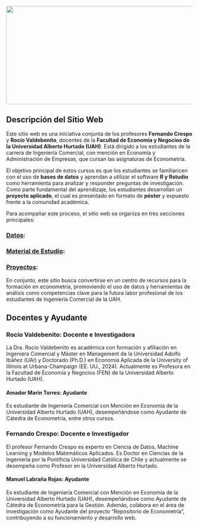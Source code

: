 ![](img/inicio.png){fig-align="left" width="20cm" height="7cm"}

## Descripción del Sitio Web

Este sitio web es una iniciativa conjunta de los profesores **Fernando Crespo** y **Rocío Valdebenito**, docentes de la **Facultad de Economía y Negocios de la Universidad Alberto Hurtado (UAH)**. Está dirigido a los estudiantes de la carrera de Ingeniería Comercial, con mención en Economía y Administración de Empresas, que cursan las asignaturas de Econometría.

El objetivo principal de estos cursos es que los estudiantes se familiaricen con el uso de **bases de datos** y aprendan a utilizar el software **R y Rstudio** como herramienta para analizar y responder preguntas de investigación. Como parte fundamental del aprendizaje, los estudiantes desarrollan un **proyecto aplicado**, el cual es presentado en formato de **póster** y expuesto frente a la comunidad académica.

Para acompañar este proceso, el sitio web se organiza en tres secciones principales:

### [**Datos**](datos.qmd):

### [**Material de Estudio**](codigos.qmd):

### [**Proyectos**](proyectos.qmd):

En conjunto, este sitio busca convertirse en un centro de recursos para la formación en econometría, promoviendo el uso de datos y herramientas de análisis como competencias clave para la futura labor profesional de los estudiantes de Ingeniería Comercial de la UAH.

## Docentes y Ayudante

### Rocío Valdebenito: Docente e Investigadora

La Dra. Rocío Valdebenito es académica con formación y afiliación en Ingeniera Comercial y Máster en Management de la Universidad Adolfo Ibáñez (UAI) y Doctorado (Ph.D.) en Economía Aplicada de la University of Illinois at Urbana-Champaign (EE. UU., 2024). Actualmente es Profesora en la Facultad de Economía y Negocios (FEN) de la Universidad Alberto Hurtado (UAH).

#### Amador Marín Torres: Ayudante

Es estudiante de Ingeniería Comercial con Mención en Economía de la Universidad Alberto Hurtado (UAH), desempeñándose como Ayudante de Cátedra de Econometría, entre otros cursos.

### Fernando Crespo: Docente e Investigador

El profesor Fernando Crespo es experto en Ciencia de Datos, Machine Learning y Modelos Matemáticos Aplicados. Es Doctor en Ciencias de la Ingeniería por la Pontificia Universidad Católica de Chile y actualmente se desempeña como Profesor en la Universidad Alberto Hurtado.

#### Manuel Labraña Rojas: Ayudante

Es estudiante de Ingeniería Comercial con Mención en Economía de la Universidad Alberto Hurtado (UAH), desempeñándose como Ayudante de Cátedra de Econometría para la Gestión. Además, colabora en el área de investigación como Ayudante del proyecto "Repositorio de Econometría", contribuyendo a su funcionamiento y desarrollo web.

#### 
